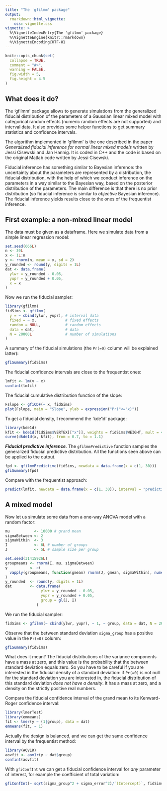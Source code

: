 ```yaml
---
title: "The 'gfilmm' package"
output: 
  rmarkdown::html_vignette:
    css: vignette.css
vignette: >
  %\VignetteIndexEntry{The 'gfilmm' package}
  %\VignetteEngine{knitr::rmarkdown}
  %\VignetteEncoding{UTF-8}
---
```


```r
knitr::opts_chunk$set(
  collapse = TRUE,
  comment = "#>",
  warning = FALSE,
  fig.width = 5, 
  fig.height = 4.5
)
```

## What does it do?

The 'gfilmm' package allows to generate simulations from the generalized 
fiducial distribution of the parameters of a Gaussian linear mixed model with 
categorical random effects (numeric random effects are not supported) and 
interval data. It also provides some helper functions to get summary statistics 
and confidence intervals.

The algorithm implemented in 'gfilmm' is the one described in the paper 
*Generalized fiducial inference for normal linear mixed models* written by 
Jessi Cisewski and Jan Hannig. It is coded in C++ and the code is based on the 
original Matlab code written by Jessi Cisewski.

Fiducial inference has something similar to Bayesian inference: the 
uncertainty about the parameters are represented by a distribution, the 
fiducial distribution, with the help of which we conduct inference on the 
parameters in a way similar to the Bayesian way, based on the posterior 
distribution of the parameters. The main difference is that there is no prior 
distribution (so fiducial inference is similar to *objective* Bayesian 
inference). The fiducial inference yields results close to the ones of the 
frequentist inference. 


## First example: a non-mixed linear model

The data must be given as a dataframe. Here we simulate data from a simple 
linear regression model:

```r
set.seed(666L)
n <- 30L
x <- 1L:n
y <- rnorm(n, mean = x, sd = 2)
y_rounded <- round(y, digits = 1L)
dat <- data.frame(
  ylwr = y_rounded - 0.05,
  yupr = y_rounded + 0.05,
  x = x
)
```

Now we run the fiducial sampler:

```r
library(gfilmm)
fidSims <- gfilmm(
  y = ~ cbind(ylwr, yupr), # interval data
  fixed = ~ x,             # fixed effects
  random = NULL,           # random effects
  data = dat,              # data
  N = 20000L               # number of simulations
)
```

A summary of the fiducial simulations (the `Pr(=0)` column will be explained 
latter):

```r
gfiSummary(fidSims)
```

The fiducial confidence intervals are close to the frequentist ones:

```r
lmfit <- lm(y ~ x)
confint(lmfit)
```

The fiducial cumulative distribution function of the slope:

```r
Fslope <- gfiCDF(~ x, fidSims)
plot(Fslope, main = "Slope", ylab = expression("Pr("<="x)"))
```

To get a fiducial density, I recommend the 'kde1d' package:

```r
library(kde1d)
kfit <- kde1d(fidSims$VERTEX[["x"]], weights = fidSims$WEIGHT, mult = 4)
curve(dkde1d(x, kfit), from = 0.7, to = 1.1)
```

***Fiducial predictive inference***. The `gfilmmPredictive` function samples 
the generalized fiducial predictive distribution. All the functions seen above 
can be applied to the output.

```r
fpd <- gfilmmPredictive(fidSims, newdata = data.frame(x = c(1, 30)))
gfiSummary(fpd)
```

Compare with the frequentist approach:

```r
predict(lmfit, newdata = data.frame(x = c(1, 30)), interval = "prediction")
```



## A mixed model

Now let us simulate some data from a one-way ANOVA model with a random factor:

```r
mu           <- 10000 # grand mean
sigmaBetween <- 2
sigmaWithin  <- 3
I            <- 6L # number of groups
J            <- 5L # sample size per group

set.seed(31415926L)
groupmeans <- rnorm(I, mu, sigmaBetween)
y          <- c(
  vapply(groupmeans, function(gmean) rnorm(J, gmean, sigmaWithin), numeric(J))
)
y_rounded  <- round(y, digits = 1L)
dat        <- data.frame(
                ylwr = y_rounded - 0.05,
                yupr = y_rounded + 0.05,
                group = gl(J, I)
              )
```

We run the fiducial sampler:

```r
fidSims <- gfilmm(~ cbind(ylwr, yupr), ~ 1, ~ group, data = dat, N = 20000L)
```

Observe that the between standard deviation `sigma_group` has a positive value 
in the `Pr(=0)` column:

```r
gfiSummary(fidSims)
```

What does it mean? The fiducial distributions of the variance components have a 
mass at zero, and this value is the probability that the between standard 
deviation equals zero. So you have to be careful if you are interested in the 
fiducial density of a standard deviation: if `Pr(=0)` is not null for the 
standard deviation you are interested in, the fiducial distribution of this 
standard deviation *does not have a density*. It has a mass at zero, and a 
density on the strictly positive real numbers.

Compare the fiducial confidence interval of the grand mean to its Kenward-Roger 
confidence interval:

```r
library(lmerTest)
library(emmeans)
fit <- lmer(y ~ (1|group), data = dat)
emmeans(fit, ~ 1)
```

Actually the design is balanced, and we can get the same confidence interval by 
the frequentist method:

```r
library(AOV1R)
aovfit <- aov1r(y ~ dat$group)
confint(aovfit)
```

With `gfiConfInt` we can get a fiducial confidence interval for *any* parameter 
of interest, for example the coefficient of total variation:

```r
gfiConfInt(~ sqrt(sigma_group^2 + sigma_error^2)/`(Intercept)`, fidSims)
```


